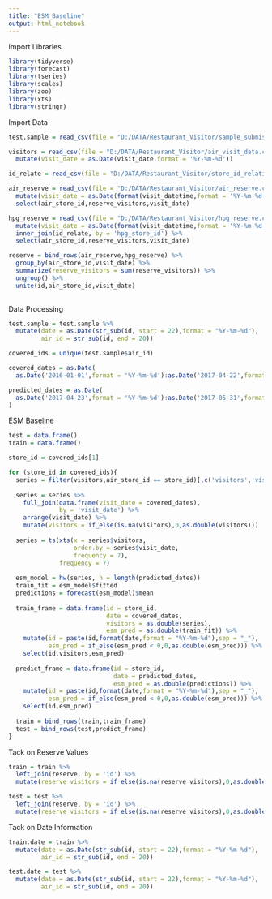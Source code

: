 ```yaml
---
title: "ESM_Baseline"
output: html_notebook
---
```


Import Libraries

```r
library(tidyverse)
library(forecast)
library(tseries)
library(scales)
library(zoo)
library(xts)
library(stringr)
```

Import Data

```r
test.sample = read_csv(file = "D:/DATA/Restaurant_Visitor/sample_submission.csv")

visitors = read_csv(file = "D:/DATA/Restaurant_Visitor/air_visit_data.csv") %>%
  mutate(visit_date = as.Date(visit_date,format = '%Y-%m-%d'))

id_relate = read_csv(file = "D:/DATA/Restaurant_Visitor/store_id_relation.csv")

air_reserve = read_csv(file = "D:/DATA/Restaurant_Visitor/air_reserve.csv") %>%
  mutate(visit_date = as.Date(format(visit_datetime,format = '%Y-%m-%d'),format = '%Y-%m-%d')) %>% 
  select(air_store_id,reserve_visitors,visit_date)

hpg_reserve = read_csv(file = "D:/DATA/Restaurant_Visitor/hpg_reserve.csv") %>%
  mutate(visit_date = as.Date(format(visit_datetime,format = '%Y-%m-%d'),format = '%Y-%m-%d')) %>% 
  inner_join(id_relate, by = 'hpg_store_id') %>%
  select(air_store_id,reserve_visitors,visit_date)

reserve = bind_rows(air_reserve,hpg_reserve) %>%
  group_by(air_store_id,visit_date) %>%
  summarize(reserve_visitors = sum(reserve_visitors)) %>%
  ungroup() %>%
  unite(id,air_store_id,visit_date)
  
```

Data Processing

```r
test.sample = test.sample %>%
  mutate(date = as.Date(str_sub(id, start = 22),format = "%Y-%m-%d"),
         air_id = str_sub(id, end = 20))

covered_ids = unique(test.sample$air_id)

covered_dates = as.Date(
  as.Date('2016-01-01',format = '%Y-%m-%d'):as.Date('2017-04-22',format = '%Y-%m-%d'))

predicted_dates = as.Date(
  as.Date('2017-04-23',format = '%Y-%m-%d'):as.Date('2017-05-31',format = '%Y-%m-%d')
)
```

ESM Baseline

```r
test = data.frame()
train = data.frame()

store_id = covered_ids[1]

for (store_id in covered_ids){
  series = filter(visitors,air_store_id == store_id)[,c('visitors','visit_date')]
  
  series = series %>% 
    full_join(data.frame(visit_date = covered_dates),
              by = 'visit_date') %>%
    arrange(visit_date) %>%
    mutate(visitors = if_else(is.na(visitors),0,as.double(visitors)))
  
  series = ts(xts(x = series$visitors, 
                  order.by = series$visit_date, 
                  frequency = 7),
              frequency = 7)
  
  esm_model = hw(series, h = length(predicted_dates))
  train_fit = esm_model$fitted
  predictions = forecast(esm_model)$mean
  
  train_frame = data.frame(id = store_id,
                           date = covered_dates,
                           visitors = as.double(series),
                           esm_pred = as.double(train_fit)) %>%
    mutate(id = paste(id,format(date,format = "%Y-%m-%d"),sep = "_"),
           esm_pred = if_else(esm_pred < 0,0,as.double(esm_pred))) %>%
    select(id,visitors,esm_pred)
  
  predict_frame = data.frame(id = store_id,
                             date = predicted_dates,
                             esm_pred = as.double(predictions)) %>%
    mutate(id = paste(id,format(date,format = "%Y-%m-%d"),sep = "_"),
           esm_pred = if_else(esm_pred < 0,0,as.double(esm_pred))) %>%
    select(id,esm_pred)
  
  train = bind_rows(train,train_frame)
  test = bind_rows(test,predict_frame)
}

```

Tack on Reserve Values

```r
train = train %>%
  left_join(reserve, by = 'id') %>%
  mutate(reserve_visitors = if_else(is.na(reserve_visitors),0,as.double(reserve_visitors)))

test = test %>%
  left_join(reserve, by = 'id') %>%
  mutate(reserve_visitors = if_else(is.na(reserve_visitors),0,as.double(reserve_visitors)))
```

Tack on Date Information

```r

train.date = train %>%
  mutate(date = as.Date(str_sub(id, start = 22),format = "%Y-%m-%d"),
         air_id = str_sub(id, end = 20))

test.date = test %>%
  mutate(date = as.Date(str_sub(id, start = 22),format = "%Y-%m-%d"),
         air_id = str_sub(id, end = 20))

```